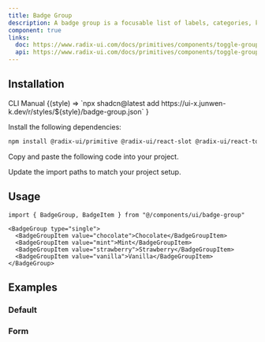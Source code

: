 ```yaml
---
title: Badge Group
description: A badge group is a focusable list of labels, categories, keywords, filters, or other items, with support for keyboard navigation, selection, and removal.
component: true
links:
  doc: https://www.radix-ui.com/docs/primitives/components/toggle-group
  api: https://www.radix-ui.com/docs/primitives/components/toggle-group#api-reference
---
```


<ComponentPreview name="badge-group-demo" />

## Installation

<Tabs defaultValue="cli">

<TabsList>
  <TabsTrigger value="cli">CLI</TabsTrigger>
  <TabsTrigger value="manual">Manual</TabsTrigger>
</TabsList>

<TabsContent value="cli">

<InstallCodeBlockCommand>
  {(style) =>
    `npx shadcn@latest add https://ui-x.junwen-k.dev/r/styles/${style}/badge-group.json`
  }
</InstallCodeBlockCommand>

</TabsContent>

<TabsContent value="manual">

<Steps>

<Step>Install the following dependencies:</Step>

```bash
npm install @radix-ui/primitive @radix-ui/react-slot @radix-ui/react-toggle-group @radix-ui/react-use-controllable-state
```

<Step>Copy and paste the following code into your project.</Step>

<ComponentSource name="badge-group" />

<Step>Update the import paths to match your project setup.</Step>

</Steps>

</TabsContent>

</Tabs>

## Usage

```tsx
import { BadgeGroup, BadgeItem } from "@/components/ui/badge-group"
```

```tsx
<BadgeGroup type="single">
  <BadgeGroupItem value="chocolate">Chocolate</BadgeGroupItem>
  <BadgeGroupItem value="mint">Mint</BadgeGroupItem>
  <BadgeGroupItem value="strawberry">Strawberry</BadgeGroupItem>
  <BadgeGroupItem value="vanilla">Vanilla</BadgeGroupItem>
</BadgeGroup>
```

## Examples

### Default

<ComponentPreview name="badge-group-demo" />

### Form

<ComponentPreview name="badge-group-form" />
